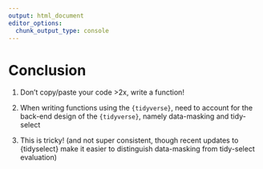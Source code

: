```yaml
---
output: html_document
editor_options: 
  chunk_output_type: console
---
```


# Conclusion

1. Don't copy/paste your code >2x, write a function! 
  
2. When writing functions using the `{tidyverse}`, need to account for the back-end
design of the `{tidyverse}`, namely data-masking and tidy-select

3. This is tricky! (and not super consistent, though recent updates to {tidyselect} make it easier to distinguish data-masking from tidy-select evaluation)
